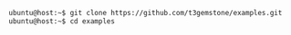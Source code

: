 ```bash
ubuntu@host:~$ git clone https://github.com/t3gemstone/examples.git
ubuntu@host:~$ cd examples
```
